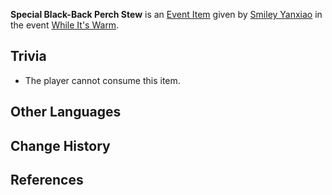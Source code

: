 {{Item Infobox
|id           = 100659
|image        = Item Black-Back Perch Stew.png
|type         = Quest Items
|group        = Event Items
|description  = '''While It's Warm:'''
* [[Black-Back Perch Stew]], fresh from the oven. It won't maintain its freshness for long. (Day 3)
* Fresh Black-Back Perch Stew. It will probably be inedible once it gets cold. (Day 5)
|source1      = Given during [[While It's Warm]] (Day 3)
|source2      = Given during [[While It's Warm]] (Day 5)
|event        = While It's Warm
|related_type = Variant
|related_item = Black-Back Perch Stew
}}
'''Special Black-Back Perch Stew''' is an [[Event Item]] given by [[Smiley Yanxiao]] in the event [[While It's Warm]].

==Trivia==
* The player cannot consume this item.

==Other Languages==
{{Other Languages
|default_hidden = 1
|en      = Special Black-Back Perch Stew
|zhs     = 特制的水煮黑背鲈
|zhs_rm  = Tèzhì de Shuǐzhǔ Hēibèi-lú
|zht     = 特製的水煮黑背鱸
|zht_rm  = Tèzhì de Shuǐzhǔ Hēibèi-lú
|ja      = 特製黒背スズキの唐辛子煮込み
|ja_rm   = Tokusei Kurose Suzuki no Tougarashi Nikomi<ref>{{Ref/Quest|Journey to Liyue|note=Japanese Voice-Over}}</ref>
|ko      = 특제 삶은 검정 농어
|es      = Estofado de perca de lomo negro especial
|fr      = Marmite de perche à dos noir spéciale
|ru      = Особый варёный чёрный окунь
|th      = Black-Back Perch Stew สูตรพิเศษ
|th_rm   = Black-Back Perch Stew Sut Phiset
|vi      = Cá Chép Đen Hấp Đặc Biệt
|de      = Besonderer gekochter Schwarzrückenbarsch
|id      = Black-Back Perch Stew Spesial
|pt      = Ensopado de Poleiro com Dorso Negro Especial
}}

==Change History==
{{Change History|1.1}}

==References==
{{Reflist}}